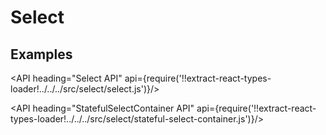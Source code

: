 <!--
Copyright (c) 2018 Uber Technologies, Inc.

This source code is licensed under the MIT license found in the
LICENSE file in the root directory of this source tree.
-->




# Select

## Examples

<Example title="Select Basic" path="examples/select/basic.js">
  <SelectBasic />
</Example>

<Example title="Select Single Pick Search" path="examples/select/search-single-pick.js">
  <SelectSinglePickSearch />
</Example>

<Example title="Select Multi Pick Search" path="examples/select/search-multi-pick.js">
  <SelectMultiPickSearch />
</Example>

<Example title="Select With Many Options" path="examples/select/with-many-options.js">
  <SelectWithManyOptions />
</Example>

<API heading="Select API" api={require('!!extract-react-types-loader!../../../src/select/select.js')}/>

<API heading="StatefulSelectContainer API" api={require('!!extract-react-types-loader!../../../src/select/stateful-select-container.js')}/>
